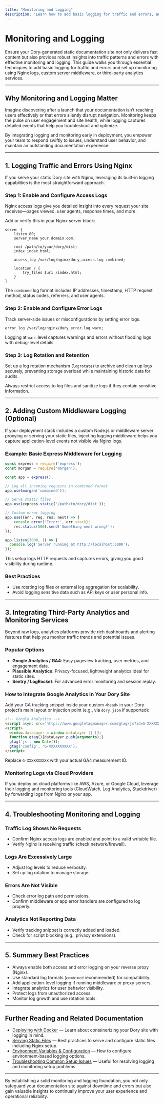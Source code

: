 ```yaml
---
title: "Monitoring and Logging"
description: "Learn how to add basic logging for traffic and errors, and set up monitoring of your static documentation site when running in production—using Nginx logs, custom middleware, or third-party analytics."
---
```


# Monitoring and Logging

Ensure your Dory-generated static documentation site not only delivers fast content but also provides robust insights into traffic patterns and errors with effective monitoring and logging. This guide walks you through essential techniques to add basic logging for traffic and errors and set up monitoring using Nginx logs, custom server middleware, or third-party analytics services.

---

## Why Monitoring and Logging Matter

Imagine discovering after a launch that your documentation isn’t reaching users effectively or that errors silently disrupt navigation. Monitoring keeps the pulse on user engagement and site health, while logging captures detailed events that help you troubleshoot and optimize.

By integrating logging and monitoring early in deployment, you empower your team to respond swiftly to issues, understand user behavior, and maintain an outstanding documentation experience.

---

## 1. Logging Traffic and Errors Using Nginx

If you serve your static Dory site with Nginx, leveraging its built-in logging capabilities is the most straightforward approach.

### Step 1: Enable and Configure Access Logs

Nginx access logs give you detailed insight into every request your site receives—pages viewed, user agents, response times, and more.

Add or verify this in your Nginx server block:

```nginx
server {
    listen 80;
    server_name your.domain.com;

    root /path/to/your/dory/dist;
    index index.html;

    access_log /var/log/nginx/dory_access.log combined;

    location / {
        try_files $uri /index.html;
    }
}
```

The `combined` log format includes IP addresses, timestamp, HTTP request method, status codes, referrers, and user agents.

### Step 2: Enable and Configure Error Logs

Track server-side issues or misconfigurations by setting error logs.

```nginx
error_log /var/log/nginx/dory_error.log warn;
```

Logging at `warn` level captures warnings and errors without flooding logs with debug-level details.

### Step 3: Log Rotation and Retention

Set up a log rotation mechanism (`logrotate`) to archive and clean up logs securely, preventing storage overload while maintaining historic data for audits.


<Attention>
Always restrict access to log files and sanitize logs if they contain sensitive information.
</Attention>

---

## 2. Adding Custom Middleware Logging (Optional)

If your deployment stack includes a custom Node.js or middleware server proxying or serving your static files, injecting logging middleware helps you capture application-level events not visible via Nginx logs.

### Example: Basic Express Middleware for Logging

```javascript
const express = require('express');
const morgan = require('morgan');

const app = express();

// Log all incoming requests in combined format
app.use(morgan('combined'));

// Serve static files
app.use(express.static('/path/to/dory/dist'));

// Custom error logging
app.use((err, req, res, next) => {
    console.error('Error:', err.stack);
    res.status(500).send('Something went wrong!');
});

app.listen(3000, () => {
  console.log('Server running at http://localhost:3000');
});
```

This setup logs HTTP requests and captures errors, giving you good visibility during runtime.

### Best Practices

- Use rotating log files or external log aggregation for scalability.
- Avoid logging sensitive data such as API keys or user personal info.

---

## 3. Integrating Third-Party Analytics and Monitoring Services

Beyond raw logs, analytics platforms provide rich dashboards and alerting features that help you monitor traffic trends and potential issues.

### Popular Options

- **Google Analytics / GA4**: Easy pageview tracking, user metrics, and engagement data.
- **Plausible Analytics**: Privacy-focused, lightweight analytics ideal for static sites.
- **Sentry / LogRocket**: For advanced error monitoring and session replay.

### How to Integrate Google Analytics in Your Dory Site

Add your GA tracking snippet inside your custom `<head>` in your Dory project’s main layout or injection point (e.g., via `dory.json` if supported):

```html
<!-- Google Analytics -->
<script async src="https://www.googletagmanager.com/gtag/js?id=G-XXXXXXXXXX"></script>
<script>
  window.dataLayer = window.dataLayer || [];
  function gtag(){dataLayer.push(arguments);}
  gtag('js', new Date());
  gtag('config', 'G-XXXXXXXXXX');
</script>
```

Replace `G-XXXXXXXXXX` with your actual GA4 measurement ID.

### Monitoring Logs via Cloud Providers

If you deploy on cloud platforms like AWS, Azure, or Google Cloud, leverage their logging and monitoring tools (CloudWatch, Log Analytics, Stackdriver) by forwarding logs from Nginx or your app.

---

## 4. Troubleshooting Monitoring and Logging

### Traffic Log Shows No Requests
- Confirm Nginx access logs are enabled and point to a valid writable file.
- Verify Nginx is receiving traffic (check network/firewall).

### Logs Are Excessively Large
- Adjust log levels to reduce verbosity.
- Set up log rotation to manage storage.

### Errors Are Not Visible
- Check error log path and permissions.
- Confirm middleware or app error handlers are configured to log properly.

### Analytics Not Reporting Data
- Verify tracking snippet is correctly added and loaded.
- Check for script blocking (e.g., privacy extensions).

---

## 5. Summary Best Practices

- Always enable both access and error logging on your reverse proxy (Nginx).
- Use standard log formats (`combined` recommended) for compatibility.
- Add application-level logging if running middleware or proxy servers.
- Integrate analytics for user behavior visibility.
- Protect logs from unauthorized access.
- Monitor log growth and use rotation tools.

---

## Further Reading and Related Documentation

- [Deploying with Docker](https://your-docs-site/deployment/docker-cloud/docker-image-build) — Learn about containerizing your Dory site with logging in mind.
- [Serving Static Files](https://your-docs-site/deployment/getting-started-production/serving-static-files) — Best practices to serve and configure static files including Nginx setup.
- [Environment Variables & Configuration](https://your-docs-site/deployment/docker-cloud/environment-configuration) — How to configure environment-based logging options.
- [Troubleshooting Common Setup Issues](https://your-docs-site/getting-started/first-run-validation/troubleshooting-common-issues) — Useful for resolving logging and monitoring setup problems.

---

By establishing a solid monitoring and logging foundation, you not only safeguard your documentation site against downtime and errors but also gain valuable insights to continually improve your user experience and operational reliability.